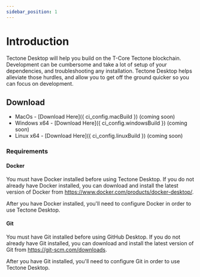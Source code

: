 ```yaml
---
sidebar_position: 1
---
```



# Introduction

Tectone Desktop will help you build on the T-Core Tectone blockchain. Development can be cumbersome and take a lot of setup of your dependencies, and troubleshooting any installation. Tectone Desktop helps alleviate those hurdles, and allow you to get off the ground quicker so you can focus on development.

## Download

- MacOs - [Download Here]({ ci_config.macBuild }) (coming soon)
- Windows x64 - [Download Here]({ ci_config.windowsBuild }) (coming soon)
- Linux x64 - [Download Here]({ ci_config.linuxBuild }) (coming soon)

### Requirements

#### Docker

You must have Docker installed before using Tectone Desktop. If you do not already have Docker installed, you can download and install the latest version of Docker from https://www.docker.com/products/docker-desktop/.

After you have Docker installed, you'll need to configure Docker in order to use Tectone Desktop.

#### Git

You must have Git installed before using GitHub Desktop. If you do not already have Git installed, you can download and install the latest version of Git from https://git-scm.com/downloads.

After you have Git installed, you'll need to configure Git in order to use Tectone Desktop.
